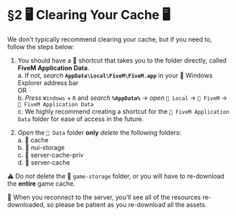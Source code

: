 # §2 🖥️ Clearing Your Cache 🖥️

We don't typically recommend clearing your cache, but if you need to, follow the steps below:
1. You should have a 📁 shortcut that takes you to the folder directly, called **FiveM Application Data**.\
a. If not, *search* **`AppData\Local\FiveM\FiveM.app`** in your 📁 Windows Explorer address bar\
OR\
b. *Press* `Windows` + `R` and *search* **`%AppData%`** → *open* `📁 Local` → `📁 FiveM` → `📁 FiveM Application Data`\
c. We highly recommend creating a shortcut for the `📁 FiveM Application Data` folder for ease of access in the future.

2. *Open* the `📁 Data` folder **only** *delete* the following folders:\
a. 📁 cache\
b. 📁 nui-storage\
c. 📁 server-cache-priv\
d. 📁 server-cache


⚠️ Do *not* delete the 📁 `game-storage` folder, or you will have to re-download the **entire** game cache.

📡 When you reconnect to the server, you'll see all of the resources re-downloaded, so please be patient as you re-download all the assets. 